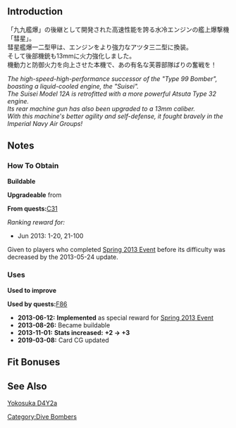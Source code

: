 {{EquipmentInfo|57}}

==Introduction==
「九九艦爆」の後継として開発された高速性能を誇る水冷エンジンの艦上爆撃機「彗星」。<br>
彗星艦爆一二型甲は、エンジンをより強力なアツタ三二型に換装。<br>
そして後部機銃も13mmに火力強化しました。<br>
機動力と防御火力を向上させた本機で、あの有名な芙蓉部隊ばりの奮戦を！

''The high-speed-high-performance successor of the "Type 99 Bomber", boasting a liquid-cooled engine, the "Suisei".''<br>
''The Suisei Model 12A is retrofitted with a more powerful Atsuta Type 32 engine.''<br>
''Its rear machine gun has also been upgraded to a 13mm caliber.''<br>
''With this machine's better agility and self-defense, it fought bravely in the Imperial Navy Air Groups!''

==Notes==
<div class="mw-collapsible"><h3>How To Obtain</h3>
<div class="mw-collapsible-content">
'''Buildable'''

'''Upgradeable''' from {{Equipment/Link|Suisei}}

'''From quests: '''[[Quests#C31|C31]]

''Ranking reward for:''
* Jun 2013: 1-20, 21-100

Given to players who completed [[Spring 2013 Event]] before its difficulty was decreased by the 2013-05-24 update.

</div></div>

<div class="mw-collapsible"><h3>Uses</h3>
<div class="mw-collapsible-content">
'''Used to improve''' {{Equipment/Link|Re.2001 CB Kai}}

'''Used by quests: '''[[Quests#F86|F86]]

</div></div>


<div class="mw-collapsible><h3>Updates History</h3>
<div class="mw-collapsible-content>
* '''2013-06-12:''' '''Implemented''' as special reward for [[Spring 2013 Event]]
* '''2013-08-26:''' Became buildable
* '''2013-11-01:''' '''Stats increased:'''  '''{{ASW}}+2 → {{ASW}}+3 '''
* '''2019-03-08:''' Card CG updated
</div></div>

==Fit Bonuses==
{{:Suisei Model 12A/Bonuses}}

==See Also==
[[wikipedia:Yokosuka_D4Y#Variants|Yokosuka D4Y2a]]

{{Equipmentlist}}
[[Category:Dive Bombers]]
